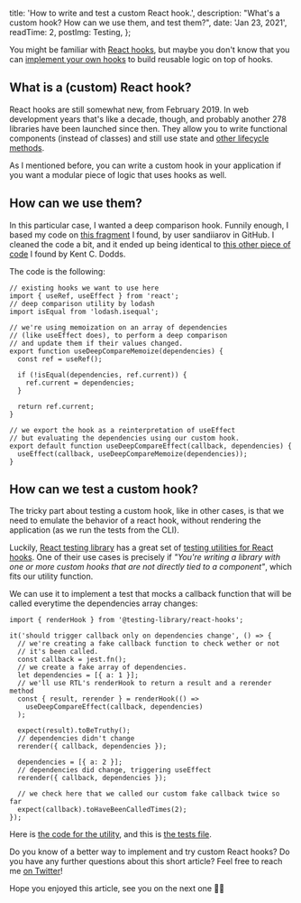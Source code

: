 
  title: 'How to write and test a custom React hook.',
  description: "What's a custom hook? How can we use them, and test them?",
  date: 'Jan 23, 2021',
  readTime: 2,
  postImg: Testing,
};


You might be familiar with [React hooks](https://reactjs.org/docs/hooks-intro.html), but maybe you don't know that you can [implement your own hooks](https://reactjs.org/docs/hooks-custom.html) to build reusable logic on top of hooks.

## What is a (custom) React hook?

React hooks are still somewhat new, from February 2019. In web development years that's like a decade, though, and probably another 278 libraries have been launched since then. They allow you to write functional components (instead of classes) and still use state and [other lifecycle methods](https://reactjs.org/docs/hooks-effect.html).

As I mentioned before, you can write a custom hook in your application if you want a modular piece of logic that uses hooks as well.

## How can we use them?

In this particular case, I wanted a deep comparison hook. Funnily enough, I based my code on [this fragment](https://github.com/sandiiarov/use-deep-compare/blob/master/src/useDeepCompareMemoize.ts) I found, by user sandiiarov in GitHub. I cleaned the code a bit, and it ended up being identical to [this other piece of code](https://gist.github.com/kentcdodds/fb8540a05c43faf636dd68647747b074#gistcomment-2830503) I found by Kent C. Dodds.

The code is the following:

```
// existing hooks we want to use here
import { useRef, useEffect } from 'react';
// deep comparison utility by lodash
import isEqual from 'lodash.isequal';

// we're using memoization on an array of dependencies
// (like useEffect does), to perform a deep comparison
// and update them if their values changed.
export function useDeepCompareMemoize(dependencies) {
  const ref = useRef();

  if (!isEqual(dependencies, ref.current)) {
    ref.current = dependencies;
  }

  return ref.current;
}

// we export the hook as a reinterpretation of useEffect
// but evaluating the dependencies using our custom hook.
export default function useDeepCompareEffect(callback, dependencies) {
  useEffect(callback, useDeepCompareMemoize(dependencies));
}

```

## How can we test a custom hook?

The tricky part about testing a custom hook, like in other cases, is that we need to emulate the behavior of a react hook, without rendering the application (as we run the tests from the CLI).

Luckily, [React testing library](https://testing-library.com) has a great set of [testing utilities for React hooks](https://github.com/testing-library/react-hooks-testing-library). One of their use cases is precisely if _"You're writing a library with one or more custom hooks that are not directly tied to a component"_, which fits our utility function.

We can use it to implement a test that mocks a callback function that will be called everytime the dependencies array changes:

```
import { renderHook } from '@testing-library/react-hooks';

it('should trigger callback only on dependencies change', () => {
  // we're creating a fake callback function to check wether or not
  // it's been called.
  const callback = jest.fn();
  // we create a fake array of dependencies.
  let dependencies = [{ a: 1 }];
  // we'll use RTL's renderHook to return a result and a rerender method
  const { result, rerender } = renderHook(() =>
    useDeepCompareEffect(callback, dependencies)
  );

  expect(result).toBeTruthy();
  // dependencies didn't change
  rerender({ callback, dependencies });

  dependencies = [{ a: 2 }];
  // dependencies did change, triggering useEffect
  rerender({ callback, dependencies });

  // we check here that we called our custom fake callback twice so far
  expect(callback).toHaveBeenCalledTimes(2);
});
```

Here is [the code for the utility](https://github.com/Vizzuality/usa-resilience-opportunity-map/blob/testing/utils/deepCompare.js), and this is [the tests file](https://github.com/Vizzuality/usa-resilience-opportunity-map/blob/testing/utils/deepCompare.test.js).

Do you know of a better way to implement and try custom React hooks? Do you have any further questions about this short article? Feel free to reach me [on Twitter](https://twitter.com/blayhem)!

Hope you enjoyed this article, see you on the next one <span role="img" aria-label=":v:">✌🏻</span>
